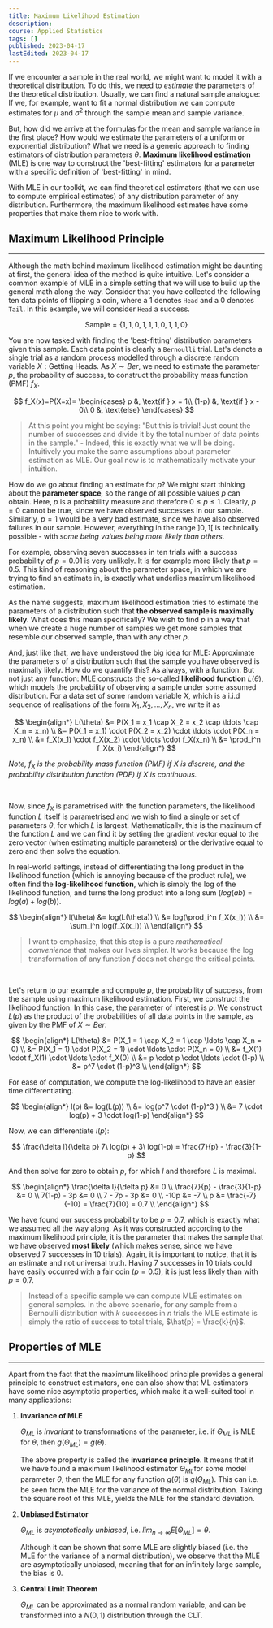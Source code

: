```yaml
---
title: Maximum Likelihood Estimation
description:
course: Applied Statistics
tags: []
published: 2023-04-17
lastEdited: 2023-04-17
---
```


If we encounter a sample in the real world, we might want to model it with a
theoretical distribution. To do this, we need to _estimate_ the parameters of
the theoretical distribution. Usually, we can find a natural sample analogue: If
we, for example, want to fit a normal distribution we can compute estimates for
$\mu$ and $\sigma^2$ through the sample mean and sample variance.

But, how did we arrive at the formulas for the mean and sample variance in the
first place? How would we estimate the parameters of a uniform or exponential
distribution? What we need is a generic approach to finding estimators of
distribution parameters $\theta$. **Maximum likelihood estimation** (MLE) is one
way to construct the 'best-fitting' estimators for a parameter with a specific
definition of 'best-fitting' in mind.

With MLE in our toolkit, we can find theoretical estimators (that we can use to
compute empirical estimates) of any distribution parameter of any distribution.
Furthermore, the maximum likelihood estimates have some properties that make
them nice to work with.

## Maximum Likelihood Principle

---

Although the math behind maximum likelihood estimation might be daunting at
first, the general idea of the method is quite intuitive. Let's consider a
common example of MLE in a simple setting that we will use to build up the
general math along the way. Consider that you have collected the following ten
data points of flipping a coin, where a $1$ denotes `Head` and a $0$ denotes
`Tail`. In this example, we will consider `Head` a success.

$$
\text{Sample} = \{1, 1, 0, 1, 1, 1, 0, 1, 1, 0\}
$$

You are now tasked with finding the 'best-fitting' distribution parameters given
this sample. Each data point is clearly a `Bernoulli` trial. Let's denote a
single trial as a random process modelled through a discrete random variable
$X : \text{Getting Heads}$. As $X \sim Ber$, we need to estimate the parameter
$p$, the probability of success, to construct the probability mass function
(PMF) $f_X$.

$$
f_X(x)=P(X=x)=
\begin{cases}
p     &, \text{if } x = 1\\
(1-p) &, \text{if } x - 0\\
0     &, \text{else}
\end{cases}
$$

> At this point you might be saying: "But this is trivial! Just count the number
> of successes and divide it by the total number of data points in the
> sample." - Indeed, this is exactly what we will be doing. Intuitively you make
> the same assumptions about parameter estimation as MLE. Our goal now is to
> mathematically motivate your intuition.

How do we go about finding an estimate for $p$? We might start thinking about
the **parameter space**, so the range of all possible values $p$ can obtain.
Here, $p$ is a probability measure and therefore $0 \le p \le 1$. Clearly,
$p = 0$ cannot be true, since we have observed successes in our sample.
Similarly, $p = 1$ would be a very bad estimate, since we have also observed
failures in our sample. However, everything in the range $]0, 1[$ is technically
possible - with _some being values being more likely than others_.

For example, observing seven successes in ten trials with a success probability
of $p=0.01$ is very unlikely. It is for example more likely that $p=0.5$. This
kind of reasoning about the parameter space, in which we are trying to find an
estimate in, is exactly what underlies maximum likelihood estimation.

As the name suggests, maximum likelihood estimation tries to estimate the
parameters of a distribution such that **the observed sample is maximally
likely**. What does this mean specifically? We wish to find $p$ in a way that
when we create a huge number of samples we get more samples that resemble our
observed sample, than with any other $p$.

And, just like that, we have understood the big idea for MLE: Approximate the
parameters of a distribution such that the sample you have observed is maximally
likely. How do we quantify this? As always, with a function. But not just any
function: MLE constructs the so-called **likelihood function** $L(\theta)$,
which models the probability of observing a sample under some assumed
distribution. For a data set of some random variable $X$, which is a i.i.d
sequence of realisations of the form $X_1, X_2, ..., X_n$, we write it as

$$
\begin{align*}
L(\theta) &= P(X_1 = x_1 \cap X_2 = x_2 \cap \ldots \cap X_n = x_n) \\
          &= P(X_1 = x_1) \cdot P(X_2 = x_2) \cdot \ldots \cdot P(X_n = x_n) \\
          &= f_X(x_1) \cdot f_X(x_2) \cdot \ldots \cdot f_X(x_n) \\
          &= \prod_i^n f_X(x_i)
\end{align*}
$$

_Note, $f_X$ is the probability mass function (PMF) if $X$ is discrete, and the
probability distribution function (PDF) if $X$ is continuous._

<br />

Now, since $f_X$ is parametrised with the function parameters, the likelihood
function $L$ itself is parametrised and we wish to find a single or set of
parameters $\theta$, for which $L$ is largest. Mathematically, this is the
maximum of the function $L$ and we can find it by setting the gradient vector
equal to the zero vector (when estimating multiple parameters) or the derivative
equal to zero and then solve the equation.

In real-world settings, instead of differentiating the long product in the
likelihood function (which is annoying because of the product rule), we often
find the **log-likelihood function**, which is simply the log of the likelihood
function, and turns the long product into a long sum ($log(ab)=log(a)+log(b)$).

$$
\begin{align*}
l(\theta) &= log(L(\theta)) \\
          &= log(\prod_i^n f_X(x_i)) \\
          &= \sum_i^n log(f_X(x_i)) \\
\end{align*}
$$

> I want to emphasize, that this step is a pure _mathematical convenience_ that
> makes our lives simpler. It works because the log transformation of any
> function $f$ does not change the critical points.

<br />

Let's return to our example and compute $p$, the probability of success, from
the sample using maximum likelihood estimation. First, we construct the
likelihood function. In this case, the parameter of interest is $p$. We
construct $L(p)$ as the product of the probabilities of all data points in the
sample, as given by the PMF of $X \sim Ber$.

$$
\begin{align*}
L(\theta) &= P(X_1 = 1 \cap X_2 = 1 \cap \ldots \cap X_n = 0) \\
          &= P(X_1 = 1) \cdot P(X_2 = 1) \cdot \ldots \cdot P(X_n = 0) \\
          &= f_X(1) \cdot f_X(1) \cdot \ldots \cdot f_X(0) \\
          &= p \cdot p \cdot \ldots \cdot (1-p) \\
          &= p^7 \cdot (1-p)^3 \\
\end{align*}
$$

For ease of computation, we compute the log-likelihood to have an easier time
differentiating.

$$
\begin{align*}
l(p) &= log(L(p)) \\
          &= log(p^7 \cdot (1-p)^3 ) \\
          &= 7 \cdot log(p) + 3 \cdot log(1-p)
\end{align*}
$$

Now, we can differentiate $l(p)$:

$$
\frac{\delta l}{\delta p} 7\ log(p) + 3\ log(1-p) = \frac{7}{p} - \frac{3}{1-p}
$$

And then solve for zero to obtain $p$, for which $l$ and therefore $L$ is
maximal.

$$
\begin{align*}
\frac{\delta l}{\delta p} &= 0 \\
\frac{7}{p} - \frac{3}{1-p} &= 0 \\
7(1-p) - 3p &= 0 \\
7 - 7p - 3p &= 0 \\
-10p &= -7 \\
p &= \frac{-7}{-10} = \frac{7}{10} = 0.7 \\
\end{align*}
$$

We have found our success probability to be $p=0.7$, which is exactly what we
assumed all the way along. As it was constructed according to the maximum
likelihood principle, it is the parameter that makes the sample that we have
observed **most likely** (which makes sense, since we have observed 7 successes
in 10 trials). Again, it is important to notice, that it is an estimate and not
universal truth. Having 7 successes in 10 trials could have easily occurred with
a fair coin ($p=0.5$), it is just less likely than with $p=0.7$.

> Instead of a specific sample we can compute MLE estimates on general samples.
> In the above scenario, for any sample from a Bernoulli distribution with $k$
> successes in $n$ trials the MLE estimate is simply the ratio of success to
> total trials, $\hat{p} = \frac{k}{n}$.

## Properties of MLE

---

Apart from the fact that the maximum likelihood principle provides a general
principle to construct estimators, one can also show that ML estimators have
some nice asymptotic properties, which make it a well-suited tool in many
applications:

1. **Invariance of MLE**

   $\Theta_{ML}$ is _invariant_ to transformations of the parameter, i.e. if
   $\Theta_{ML}$ is MLE for $\theta$, then $g(\Theta_{ML})=g(\theta)$.

   The above property is called the **invariance principle**. It means that if
   we have found a maximum likelihood estimator $\Theta_{ML}$for some model
   parameter $\theta$, then the MLE for any function $g(\theta)$ is
   $g(\Theta_{ML})$. This can i.e. be seen from the MLE for the variance of the
   normal distribution. Taking the square root of this MLE, yields the MLE for
   the standard deviation.

2. **Unbiased Estimator**

   $\Theta_{ML}$ is _asymptotically unbiased_, i.e.
   $lim_{n \to
   \infty}E[\Theta_{ML}]=\theta$.

   Although it can be shown that some MLE are slightly biased (i.e. the MLE for
   the variance of a normal distribution), we observe that the MLE are
   asymptotically unbiased, meaning that for an infinitely large sample, the
   bias is $0$.

3. **Central Limit Theorem**

   $\Theta_{ML}$ can be approximated as a normal random variable, and can be
   transformed into a $N(0,1)$ distribution through the CLT.

